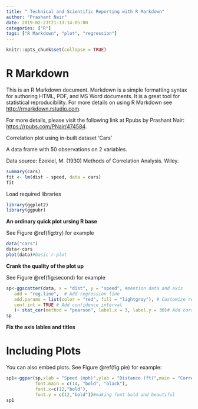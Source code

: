 ```yaml
---
title: " Technical and Scientific Reporting with R Markdown"
author: "Prashant Nair"
date: 2019-02-23T21:13:14-05:00
categories: ["R"]
tags: ["R Markdown", "plot", "regression"]
---
```


```r
knitr::opts_chunk$set(collapse = TRUE)
```

# R Markdown

This is an R Markdown document. Markdown is a simple formatting syntax for authoring HTML, PDF, and MS Word documents. It is a great tool for statistical reproducibility. For more details on using R Markdown see <http://rmarkdown.rstudio.com>.

For more details, please visit the following link at Rpubs by Prashant Nair: <https://rpubs.com/PNair/474584>.

Correlation plot using in-built dataset ‘Cars’

A data frame with 50 observations on 2 variables.

Data source: Ezekiel, M. (1930) Methods of Correlation Analysis. Wiley.

```r
summary(cars)
fit <- lm(dist ~ speed, data = cars)
fit
```

Load required libraries 

```r
library(ggplot2)
library(ggpubr)
```

**An ordinary quick plot ursing R base**

See Figure \@ref(fig:try) for example
```r
data("cars")
data<-cars
plot(data)#basic r-plot
```

**Crank the quality of the plot up**  

See Figure \@ref(fig:second) for example
```r
sp<-ggscatter(data, x = "dist", y = "speed", #mention data and axis 
   add = "reg.line",  # Add regression line
   add.params = list(color = "red", fill = "lightgray"), # Customize regression line
   conf.int = TRUE # Add confidence interval
   )+ stat_cor(method = "pearson", label.x = 3, label.y = 30)# Add correlation coefficient
sp
```


**Fix the axis lables and titles**


# Including Plots

You can also embed plots. See Figure \@ref(fig:pie) for example:

```r
sp1<-ggpar(sp,xlab = "Speed (mph)",ylab = "Distance (ft)",main = "Correlation between car speed and stopping distance",
           font.main = c(14, "bold", "black"),
           font.x=c(12,"bold"),
           font.y = c(12,"bold"))#making font bold and beautiful
sp1
```
